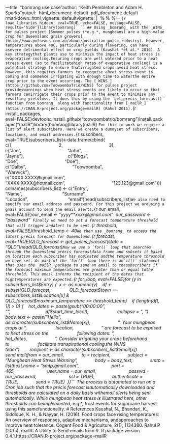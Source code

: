 ---title: "bomrang use case"author: "Keith Pembleton and Adam H. Sparks"output:  html_document: default  pdf_document: default  rmarkdown::html_vignette: defaultvignette: |  %\VignetteIndexEntry{bomrang use case} %\VignetteEngine{knitr::rmarkdown} %\VignetteEncoding{UTF-8}---
```{r load_libraries_hidden, eval=TRUE, echo=FALSE, message=FALSE, results='hide'}library(bomrang)````
## Using _bomrang_ with the _WINS_ for pulses project
[Summer pulses (*e.g.*, mungbeans) are a high value crop for Queensland grain growers](http://www.pulseaus.com.au/about/australian-pulse-industry). However, temperatures above 40C, particularly during flowering, can have asevere detrimental effect on crop yields (Kaushal *et al.* 2016). A key strategythat plants use to minimise the impact of heat stress is evaporative cooling.Ensuring crops are well watered prior to a heat stress event (so to facilitatehigh rates of evaporative cooling) is a potential strategy to ensure thatirrigated crops avoid heat stress. However, this requires farmers to recognise aheat stress event is coming and commence irrigating with enough time to waterthe entire crop prior to the event occurring.
The [_WINS_](https://github.com/ToowoombaTrio/WINS) for pulses project provideswarnings when heat stress events are likely to occur so that farmers canirrigate their crops prior to the event to minimise any resulting yieldloss. It does this by using the `get_precis_forecast()` function from_bomrang_ along with functionality from [_mailR_](https://CRAN.R-project.org/package=mailR) (Rahul 2015).
```{r install_packages, eval=FALSE}devtools::install_github("toowoombatrio/bomrang")install.packages("mailR")library(bomrang)library(mailR) ```
For this to work we require a list of alert subscribers. Here we create a dummyset of subscribers, locations, and email addresses.
```{r suscribers, eval=TRUE}subscribers_list<-data.frame(cbind(                                   c(1,                                     2,                                     3),                                   c("Joe",                                     "John",                                     "Jayne"),                                   c("Blogs",                                     "Doe",                                     "Doe"),                                   c("Dalby",                                     "Toowoomba",                                     "Warwick"),                                   c("XXXX.XXXX@gmail.com",                                     "XXXX.XXXX@hotmail.com",                                     "123.123@gmail.com")))  colnames(subscribers_list) <- c("Entry",                                "Name",                                "Surname",                                "Location",                                "email")head(subscribers_list)```
We also need to specify our email address and password. For this project we areusing a gmail account to send the email alerts.
```{r our_email, eval=FALSE}our_email <- "yyyy***xxxx@gmail.com"  our_password <- "*password*"  ```
Finally we need to set a forecast temperature threshold that will trigger andalert to be sent.
```{r threshold, eval=FALSE}threshold_temp <- 40```
We then use _bomrang_ to access the latest précis forecast for Queensland.
```{r forecast, eval=TRUE}QLD_forecast <- get_precis_forecast(state = "QLD")head(QLD_forecast)```
Now we use a `for()` loop that searches through the Queensland précis forecastdata frame and subsets it based on location each subscriber has nominated andthe temperature threshold we have set. As part of the `for()` loop there is an`if()` statement that uses the _mailR_ package to send an email to thesubscribers if the forecast maximum temperatures are greater than or equal tothe threshold. This email informs the recipient of the dates that hightemperatures are expected.
```{r for_loop, eval=FALSE}for (y in subscribers_list$Entry) {  x <- as.numeric(y)    df <- subset(QLD_forecast,               QLD_forecast$town == subscribers_list$Location[x] &                 QLD_forecast$maximum_temperature >= threshold_temp)    if (length(df[, 1]) > 0) {    hot_dates <- paste(gsub("00:00:00",                            "",                            df$start_time_local),                       collapse = ", ")        body_text <- paste("Hello",                        as.character(subscribers_list$Name[x]),                       ". Your mungbean crops at ",                       location,                       " are forecast to be exposed to heat stress on the                       following dates: ",                       hot_dates,                       ". Consider irrigating your crops beforehand to                       facilitate transpirational cooling.\nFrom the WINS                       team")        recipient <- as.character(subscribers_list$email[x])    send.mail(from = our_email,              to = recipient,              subject = "Mungbean Heat Stress Warning",              body = body_text,              smtp = list(host.name = "smtp.gmail.com",                          port = 465,                          user.name = our_email,                          passwd = our_password,                          ssl = TRUE),              authenticate = TRUE,              send = TRUE)  }}```
The process is automated to run on a Cron job such that the précis forecast isautomatically downloaded and thresholds are calculated on a daily basis withemail alerts being sent automatically.
While mungbean heat stress is illustrated here, other thresholds can beimplemented, *e.g.*, frost events for sugarcane harvest using this samefunctionality.
# References
Kaushal, N., Bhandari, K., Siddique, K. H., & Nayyar, H. (2016). Food crops face rising temperatures: An overview of responses, adaptive mechanisms, andapproaches to improve heat tolerance. Cogent Food & Agriculture, 2(1), 1134380.
Rahul P (2015). mailR: A Utility to Send emails from R. R package version 0.4.1.https://CRAN.R-project.org/package=mailR  
